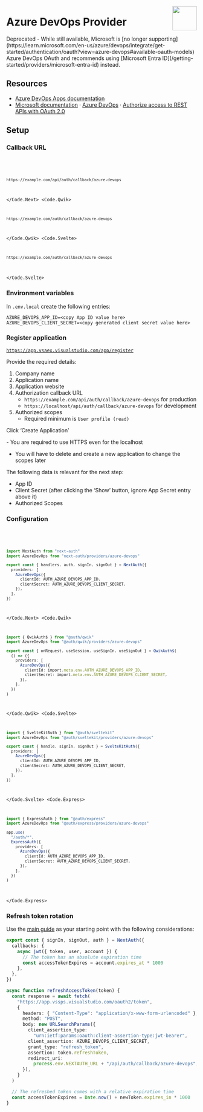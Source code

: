 
<img
  align="right"
  src="/img/providers/azure-devops.svg"
  height="64"
  width="64"
/>

# Azure DevOps Provider

<Callout type="warning">
  Deprecated - While still available, Microsoft is [no longer
  supporting](https://learn.microsoft.com/en-us/azure/devops/integrate/get-started/authentication/oauth?view=azure-devops#available-oauth-models)
  Azure DevOps OAuth and recommends using [Microsoft Entra
  ID](/getting-started/providers/microsoft-entra-id) instead.
</Callout>

## Resources

- [Azure DevOps Apps documentation](https://aex.dev.azure.com)
- [Microsoft documentation](https://docs.microsoft.com/en-us) · [Azure DevOps](https://docs.microsoft.com/en-us/azure/devops/) · [Authorize access to REST APIs with OAuth 2.0](https://docs.microsoft.com/en-us/azure/devops/integrate/get-started/authentication/oauth?view=azure-devops])

## Setup

### Callback URL

<Code>
  <Code.Next>

```bash
https://example.com/api/auth/callback/azure-devops
```

  </Code.Next>
  <Code.Qwik>

```bash
https://example.com/auth/callback/azure-devops
```

  </Code.Qwik>
  <Code.Svelte>

```bash
https://example.com/auth/callback/azure-devops
```

  </Code.Svelte>
</Code>

### Environment variables

In `.env.local` create the following entries:

```
AZURE_DEVOPS_APP_ID=<copy App ID value here>
AZURE_DEVOPS_CLIENT_SECRET=<copy generated client secret value here>
```

### Register application

[`https://app.vsaex.visualstudio.com/app/register`](https://app.vsaex.visualstudio.com/app/register)

Provide the required details:

1. Company name
2. Application name
3. Application website
4. Authorization callback URL
   - `https://example.com/api/auth/callback/azure-devops` for production
   - `https://localhost/api/auth/callback/azure-devops` for development
5. Authorized scopes
   - Required minimum is `User profile (read)`

Click ‘Create Application’

<Callout type="warning">
- You are required to use HTTPS even for the localhost

- You will have to delete and create a new application to change the scopes later

</Callout>

The following data is relevant for the next step:

- App ID
- Client Secret (after clicking the ‘Show’ button, ignore App Secret entry above it)
- Authorized Scopes

### Configuration

<Code>
  <Code.Next>

```ts filename="/auth.ts"
import NextAuth from "next-auth"
import AzureDevOps from "next-auth/providers/azure-devops"

export const { handlers, auth, signIn, signOut } = NextAuth({
  providers: [
    AzureDevOps({
      clientId: AUTH_AZURE_DEVOPS_APP_ID,
      clientSecret: AUTH_AZURE_DEVOPS_CLIENT_SECRET,
    }),
  ],
})
```

  </Code.Next>
  <Code.Qwik>
  
```ts filename="/src/routes/plugin@auth.ts"
import { QwikAuth$ } from "@auth/qwik"
import AzureDevOps from "@auth/qwik/providers/azure-devops"

export const { onRequest, useSession, useSignIn, useSignOut } = QwikAuth$(
  () => ({
    providers: [
      AzureDevOps({
        clientId: import.meta.env.AUTH_AZURE_DEVOPS_APP_ID,
        clientSecret: import.meta.env.AUTH_AZURE_DEVOPS_CLIENT_SECRET,
      }),
    ],
  })
)
```

  </Code.Qwik>
  <Code.Svelte>

```ts filename="/src/auth.ts"
import { SvelteKitAuth } from "@auth/sveltekit"
import AzureDevOps from "@auth/sveltekit/providers/azure-devops"

export const { handle, signIn, signOut } = SvelteKitAuth({
  providers: [
    AzureDevOps({
      clientId: AUTH_AZURE_DEVOPS_APP_ID,
      clientSecret: AUTH_AZURE_DEVOPS_CLIENT_SECRET,
    }),
  ],
})
```

  </Code.Svelte>
  <Code.Express>

```ts filename="/src/app.ts"
import { ExpressAuth } from "@auth/express"
import AzureDevOps from "@auth/express/providers/azure-devops"

app.use(
  "/auth/*",
  ExpressAuth({
    providers: [
      AzureDevOps({
        clientId: AUTH_AZURE_DEVOPS_APP_ID,
        clientSecret: AUTH_AZURE_DEVOPS_CLIENT_SECRET,
      }),
    ],
  })
)
```

  </Code.Express>
</Code>

### Refresh token rotation

Use the [main guide](/guides/refresh-token-rotation) as your starting point with the following considerations:

```ts filename="./auth.ts"
export const { signIn, signOut, auth } = NextAuth({
  callbacks: {
    async jwt({ token, user, account }) {
      // The token has an absolute expiration time
      const accessTokenExpires = account.expires_at * 1000
    },
  },
})

async function refreshAccessToken(token) {
  const response = await fetch(
    "https://app.vssps.visualstudio.com/oauth2/token",
    {
      headers: { "Content-Type": "application/x-www-form-urlencoded" },
      method: "POST",
      body: new URLSearchParams({
        client_assertion_type:
          "urn:ietf:params:oauth:client-assertion-type:jwt-bearer",
        client_assertion: AZURE_DEVOPS_CLIENT_SECRET,
        grant_type: "refresh_token",
        assertion: token.refreshToken,
        redirect_uri:
          process.env.NEXTAUTH_URL + "/api/auth/callback/azure-devops",
      }),
    }
  )

  // The refreshed token comes with a relative expiration time
  const accessTokenExpires = Date.now() + newToken.expires_in * 1000
}
```
